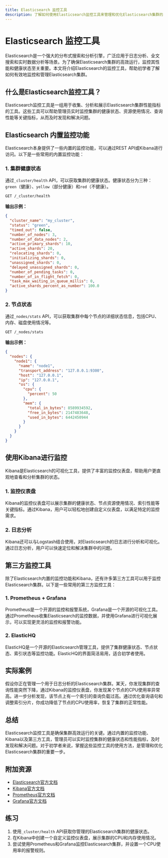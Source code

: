 ```yaml
---
title: Elasticsearch 监控工具
description: 了解如何使用Elasticsearch监控工具来管理和优化Elasticsearch集群的性能和健康状态。
---
```


# Elasticsearch 监控工具

Elasticsearch是一个强大的分布式搜索和分析引擎，广泛应用于日志分析、全文搜索和实时数据分析等场景。为了确保Elasticsearch集群的高效运行，监控其性能和健康状态至关重要。本文将介绍Elasticsearch的监控工具，帮助初学者了解如何有效地监控和管理Elasticsearch集群。

## 什么是Elasticsearch监控工具？

Elasticsearch监控工具是一组用于收集、分析和展示Elasticsearch集群性能指标的工具。这些工具可以帮助管理员实时监控集群的健康状态、资源使用情况、查询性能等关键指标，从而及时发现和解决问题。

## Elasticsearch 内置监控功能

Elasticsearch本身提供了一些内置的监控功能，可以通过REST API或Kibana进行访问。以下是一些常用的内置监控功能：

### 1. 集群健康状态

通过`_cluster/health` API，可以获取集群的健康状态。健康状态分为三种：`green`（健康）、`yellow`（部分健康）和`red`（不健康）。

```bash
GET /_cluster/health
```

**输出示例：**

```json
{
  "cluster_name": "my_cluster",
  "status": "green",
  "timed_out": false,
  "number_of_nodes": 3,
  "number_of_data_nodes": 2,
  "active_primary_shards": 10,
  "active_shards": 20,
  "relocating_shards": 0,
  "initializing_shards": 0,
  "unassigned_shards": 0,
  "delayed_unassigned_shards": 0,
  "number_of_pending_tasks": 0,
  "number_of_in_flight_fetch": 0,
  "task_max_waiting_in_queue_millis": 0,
  "active_shards_percent_as_number": 100.0
}
```

### 2. 节点状态

通过`_nodes/stats` API，可以获取集群中每个节点的详细状态信息，包括CPU、内存、磁盘使用情况等。

```bash
GET /_nodes/stats
```

**输出示例：**

```json
{
  "nodes": {
    "node1": {
      "name": "node1",
      "transport_address": "127.0.0.1:9300",
      "host": "127.0.0.1",
      "ip": "127.0.0.1",
      "os": {
        "cpu": {
          "percent": 50
        },
        "mem": {
          "total_in_bytes": 8589934592,
          "free_in_bytes": 2147483648,
          "used_in_bytes": 6442450944
        }
      }
    }
  }
}
```

## 使用Kibana进行监控

Kibana是Elasticsearch的可视化工具，提供了丰富的监控仪表盘，帮助用户更直观地查看和分析集群的状态。

### 1. 监控仪表盘

Kibana的监控仪表盘可以展示集群的健康状态、节点资源使用情况、索引性能等关键指标。通过Kibana，用户可以轻松地创建自定义仪表盘，以满足特定的监控需求。

### 2. 日志分析

Kibana还可以与Logstash结合使用，对Elasticsearch的日志进行分析和可视化。通过日志分析，用户可以快速定位和解决集群中的问题。

## 第三方监控工具

除了Elasticsearch内置的监控功能和Kibana，还有许多第三方工具可以用于监控Elasticsearch集群。以下是一些常用的第三方监控工具：

### 1. Prometheus + Grafana

Prometheus是一个开源的监控和报警系统，Grafana是一个开源的可视化工具。通过Prometheus收集Elasticsearch的监控数据，并使用Grafana进行可视化展示，可以实现更灵活的监控和报警功能。

### 2. ElasticHQ

ElasticHQ是一个开源的Elasticsearch管理工具，提供了集群健康状态、节点状态、索引状态等监控功能。ElasticHQ的界面简洁易用，适合初学者使用。

## 实际案例

假设你正在管理一个用于日志分析的Elasticsearch集群。某天，你发现集群的查询性能突然下降，通过Kibana的监控仪表盘，你发现某个节点的CPU使用率异常高。进一步分析发现，该节点上有一个索引的查询负载过高。通过优化查询语句和调整索引分片，你成功降低了节点的CPU使用率，恢复了集群的正常性能。

## 总结

Elasticsearch监控工具是确保集群高效运行的关键。通过内置的监控功能、Kibana以及第三方工具，管理员可以实时监控集群的健康状态和性能指标，及时发现和解决问题。对于初学者来说，掌握这些监控工具的使用方法，是管理和优化Elasticsearch集群的重要一步。

## 附加资源

- [Elasticsearch官方文档](https://www.elastic.co/guide/en/elasticsearch/reference/current/index.html)
- [Kibana官方文档](https://www.elastic.co/guide/en/kibana/current/index.html)
- [Prometheus官方文档](https://prometheus.io/docs/)
- [Grafana官方文档](https://grafana.com/docs/)

## 练习

1. 使用`_cluster/health` API获取你管理的Elasticsearch集群的健康状态。
2. 在Kibana中创建一个自定义监控仪表盘，展示集群的CPU和内存使用情况。
3. 尝试使用Prometheus和Grafana监控Elasticsearch集群，并设置一个CPU使用率的报警规则。
